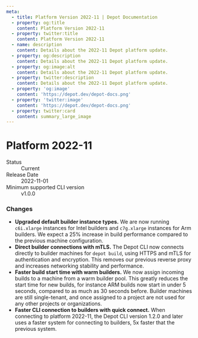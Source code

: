 ```yaml
---
meta:
  - title: Platform Version 2022-11 | Depot Documentation
  - property: og:title
    content: Platform Version 2022-11
  - property: twitter:title
    content: Platform Version 2022-11
  - name: description
    content: Details about the 2022-11 Depot platform update.
  - property: og:description
    content: Details about the 2022-11 Depot platform update.
  - property: og:image:alt
    content: Details about the 2022-11 Depot platform update.
  - property: twitter:description
    content: Details about the 2022-11 Depot platform update.
  - property: 'og:image'
    content: 'https://depot.dev/depot-docs.png'
  - property: 'twitter:image'
    content: 'https://depot.dev/depot-docs.png'
  - property: twitter:card
    content: summary_large_image
---
```


# Platform 2022-11

<dl>
  <dt>Status</dt>
  <dd>Current</dd>
  <dt>Release Date</dt>
  <dd>2022-11-01</dd>
  <dt>Minimum supported CLI version</dt>
  <dd>v1.0.0</dd>
</dl>

### Changes

- **Upgraded default builder instance types.** We are now running `c6i.xlarge` instances for Intel builders and `c7g.xlarge` instances for Arm builders. We expect a 25% increase in build performance compared to the previous machine configuration.
- **Direct builder connections with mTLS.** The Depot CLI now connects directly to builder machines for `depot build`, using HTTPS and mTLS for authentication and encryption. This removes our previous reverse proxy and increases networking stability and performance.
- **Faster build start time with warm builders.** We now assign incoming builds to a machine from a warm builder pool. This greatly reduces the start time for new builds, for instance ARM builds now start in under 5 seconds, compared to as much as 30 seconds before. Builder machines are still single-tenant, and once assigned to a project are not used for any other projects or organizations.
- **Faster CLI connection to builders with quick connect.** When connecting to platform 2022-11, the Depot CLI version 1.2.0 and later uses a faster system for connecting to builders, 5x faster that the previous system.
